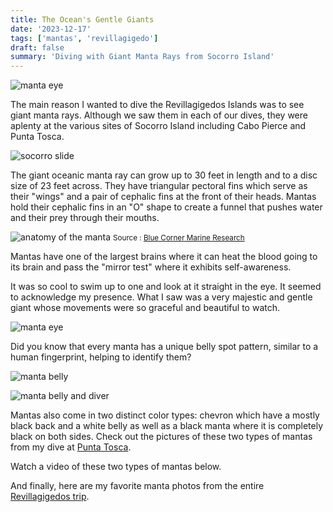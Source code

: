 ```yaml
---
title: The Ocean's Gentle Giants
date: '2023-12-17'
tags: ['mantas', 'revillagigedo']
draft: false
summary: 'Diving with Giant Manta Rays from Socorro Island'
---
```


<Image
  src="/static/images/socorro-mantas/manta-diver.jpg"
  width={800}
  height={600}
  alt="manta eye"
/>

The main reason I wanted to dive the Revillagigedos Islands was to see giant manta rays. Although we saw them in each of our dives, they were aplenty at the various sites of Socorro Island including Cabo Pierce and Punta Tosca.

<Image
  src="/static/images/socorro-mantas/socorro-slide.jpg"
  width={800}
  height={600}
  alt="socorro slide"
/>

The giant oceanic manta ray can grow up to 30 feet in length and to a disc size of 23 feet across. They have triangular pectoral fins which serve as their "wings" and a pair of cephalic fins at the front of their heads. Mantas hold their cephalic fins in an "O" shape to create a funnel that pushes water and their prey through their mouths.

<Image
  src="/static/images/socorro-mantas/manta-anatomy.jpeg"
  width={800}
  height={600}
  alt="anatomy of the manta"
/>
<small>
  Source :
  <a href="https://bluecornerconservation.org/manta-rays-of-penida" target="_blank">
    Blue Corner Marine Research
  </a>
</small>

Mantas have one of the largest brains where it can heat the blood going to its brain and pass the "mirror test" where it exhibits self-awareness.

It was so cool to swim up to one and look at it straight in the eye. It seemed to acknowledge my presence. What I saw was a very majestic and gentle giant whose movements were so graceful and beautiful to watch.

<Image src="/static/images/socorro-mantas/manta-eye.jpg" width={800} height={600} alt="manta eye" />

Did you know that every manta has a unique belly spot pattern, similar to a human fingerprint, helping to identify them?

<Image
  src="/static/images/socorro-mantas/manta-belly.jpg"
  width={800}
  height={600}
  alt="manta belly"
/>

<Image
  src="/static/images/socorro-mantas/manta-belly-diver.jpg"
  width={800}
  height={600}
  alt="manta belly and diver"
/>

Mantas also come in two distinct color types: chevron which have a mostly black back and a white belly as well as a black manta where it is completely black on both sides.
Check out the pictures of these two types of mantas from my dive at [Punta Tosca](https://generosalitton.smugmug.com/PuntaTosca/n-wf59Pg/).

Watch a video of these two types of mantas below.

<YouTube embedId="uUwi4hloM9c?si=K6JgDYP2OAEtgDag" />

And finally, here are my favorite manta photos from the entire [Revillagigedos trip](https://generosalitton.smugmug.com/Mantas-of-Revillagigedos/n-VNvWHx/).
